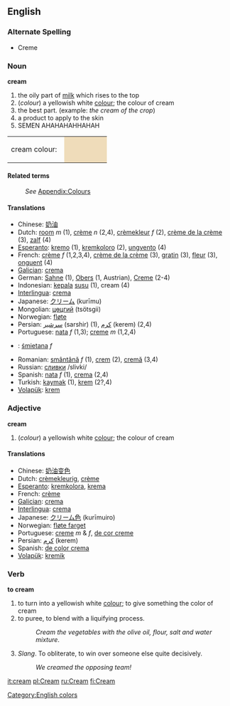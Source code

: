 ==English==
[[Category:English colors]]
===Alternate Spelling===
*Creme

===Noun===
'''cream''' 
#the oily part of [[milk]] which rises to the top
#(''colour'') a yellowish white [[colour]]; the colour of cream
#the best part. (example: ''the cream of the crop'')
#a product to apply to the skin
#SEMEN AHAHAHAHHAHAH
<table><tr><td>cream colour: &nbsp;</td>
<td bgcolor="#EFDCBA" width="80">&nbsp; </td></tr></table>

====Related terms====
:''See'' [[Wiktionary_Appendix:Colours|Appendix:Colours]]

==== Translations ====
*Chinese: [[奶油]]
*Dutch: [[room]] ''m'' (1), [[crème]] ''n'' (2,4), [[crèmekleur]] ''f'' (2), [[crème de la crème]] (3), [[zalf]] (4)
*[[Esperanto]]: [[kremo]] (1), [[kremkoloro]] (2), [[ungvento]] (4)
*French: [[crème]] ''f'' (1,2,3,4), [[crème de la crème]] (3), [[gratin]] (3), [[fleur]] (3), [[onguent]] (4)
*[[Galician]]: [[crema]]
*German: [[Sahne]] (1), [[Obers]] (1, Austrian), [[Creme]] (2-4)
*Indonesian: [[kepala]] [[susu]] (1), cream (4)
*[[Interlingua]]: [[crema]]
*Japanese: [[クリーム]] (kurīmu)
*Mongolian: [[цөцгий]] (tsötsgii)
*Norwegian: [[fløte]]
*Persian: [[سرشیر]]  (sarshir) (1), [[كرم]] (kerem) (2,4)
*Portuguese: [[nata]] ''f'' (1,3); [[creme]] ''m'' (1,2,4)
*{{pl}}: [[śmietana]] ''f''
*Romanian: [[smântână]] ''f'' (1), [[crem]] (2), [[cremă]] (3,4)
*Russian: [[сливки]] /slivki/
*Spanish: [[nata]] ''f'' (1), [[crema]] (2,4)
*Turkish: [[kaymak]] (1), [[krem]] (2?,4)
*[[Volapük]]: [[krem]]

===Adjective===
'''cream'''
#(''colour'') a yellowish white [[colour]]; the colour of cream

==== Translations ====
*Chinese: [[奶油变色]]
*Dutch: [[crèmekleurig]], [[crème]]
*[[Esperanto]]: [[kremkolora]], [[krema]]
*French: [[crème]]
*[[Galician]]: [[crema]]
*[[Interlingua]]: [[crema]]
*Japanese: [[クリーム色]] (kurīmuiro)
*Norwegian: [[fløte farget]]
*Portuguese: [[creme]] ''m'' & ''f'', [[de cor creme]]
*Persian: [[كرم]]  (kerem)
*Spanish: [[de color crema]]
*[[Volapük]]: [[kremik]]

===Verb===
'''to cream''' 

#to turn into a yellowish white [[colour]]; to give something the color of cream
#to puree, to blend with a liquifying process.
#:''Cream the vegetables with the olive oil, flour, salt and water mixture''.
#''Slang''. To obliterate, to win over someone else quite decisively.
#:''We creamed the opposing team!''

[[it:cream]]
[[pl:Cream]]
[[ru:Cream]]
[[fi:Cream]]